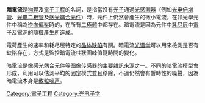 {{unreferenced|time=2015-10-07T11:10:32+00:00}}
'''暗電流'''是[[物理|物理]]及[[電子工程|電子工程]]的名詞，是指當沒有[[光子|光子]]通過[[光感測器|光感測器]]（例如[[光电倍增管|光电倍增管]]、[[光电二极管|光电二极管]]及[[感光耦合元件|感光耦合元件]]）時，元件上仍然會產生的微小電流。在非光學元件中稱為[[PN接面|逆向偏壓]]時的{{le|漏電流|leakage current}}，在所有[[二極體|二極體]]中都存在。暗電流是因為元件中[[耗尽层|耗尽层]]中[[電子|電子]]及[[電洞|電洞]]的隨機產生所造成。

電荷產生的速率和耗尽层特定的[[晶体缺陷|晶体缺陷]]有關。暗電流[[光谱学|光谱学]]可以用來檢測是否有缺陷存在，方式是監控暗電流柱狀圖峰值隨時間的變化。

暗電流是像[[感光耦合元件|感光耦合元件]]等[[图像传感器|图像传感器]]的主要雜訊來源之一。不同的暗電流模型會形成{{le|固定模式噪聲|fixed-pattern noise}}，利用{{le|暗幀減法|dark frame subtraction}}可以估測平均的固定模式並且移除，不過仍然會有暫時性的噪聲，因為暗電流本身是[[散粒噪声|散粒噪声]]。

{{physics-stub}}

[[Category:電子工程|Category:電子工程]]
[[Category:光电子学|Category:光电子学]]
